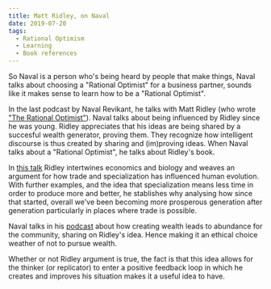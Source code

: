```yaml
---
title: Matt Ridley, on Naval
date: 2019-07-20
tags:
  - Rational Optimism
  - Learning
  - Book references
---
```


So Naval is a person who's being heard by people that make things, Naval talks about choosing a "Rational Optimist" for a 
business partner, sounds like it makes sense to learn how to be a "Rational Optimist".

In the last podcast by Naval Revikant, he talks with Matt Ridley (who wrote ["The Rational Optimist"](http://www.rationaloptimist.com/)). 
Naval talks about being influenced by Ridley since he was young. Ridley appreciates that his ideas are being shared by a succesful wealth generator, 
proving them. They recognize how intelligent discourse is thus created by sharing and (im)proving ideas.
When Naval talks about a "Rational Optimist", he talks about Ridley's book.

In [this talk](https://www.youtube.com/watch?v=H8jWUSmxkJg) Ridley intertwines economics and biology and weaves an argument 
for how trade and specialization has influenced human evolution. With further examples, and the idea that specialization 
means less time in order to produce more and better, he stablishes why analysing how since that started, overall we've been 
becoming more prosperous generation after generation particularly in places where trade is possible.

Naval talks in his [podcast](https://open.spotify.com/episode/6x6isq36gARjue0eQg5a0w?si=JrYwi9W-ROaip2rmP9NmaQ) about how creating wealth 
leads to abundance for the community, sharing on Ridley's idea. Hence making it an ethical choice weather of not to pursue wealth.

Whether or not Ridley argument is true, the fact is that this idea allows for the thinker (or replicator) to enter a positive feedback loop
in which he creates and improves his situation makes it a useful idea to have.
